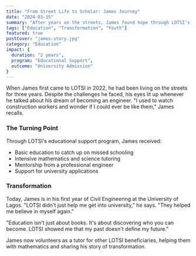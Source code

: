 ```yaml
---
title: "From Street Life to Scholar: James Journey"
date: "2024-03-15"
summary: "After years on the streets, James found hope through LOTSI's educational support program. Today, he's pursuing his dream of becoming an engineer."
tags: ["Education", "Transformation", "Youth"]
featured: true
postCover: "james-story.jpg"
category: "Education"
impact: {
  duration: "2 years",
  program: "Educational Support",
  outcome: "University Admission"
}
---
```


<CustomImage src='james-story.jpg' alt='James at his university admission ceremony' contentType="sucess-stories" />

When James first came to LOTSI in 2022, he had been living on the streets for three years. Despite the challenges he faced, his eyes lit up whenever he talked about his dream of becoming an engineer. "I used to watch construction workers and wonder if I could ever be like them," James recalls.

### The Turning Point

Through LOTSI's educational support program, James received:
- Basic education to catch up on missed schooling
- Intensive mathematics and science tutoring
- Mentorship from a professional engineer
- Support for university applications

### Transformation

Today, James is in his first year of Civil Engineering at the University of Lagos. "LOTSI didn't just help me get into university," he says. "They helped me believe in myself again."

<Quote>
"Education isn't just about books. It's about discovering who you can become. LOTSI showed me that my past doesn't define my future."
</Quote>

James now volunteers as a tutor for other LOTSI beneficiaries, helping them with mathematics and sharing his story of transformation.